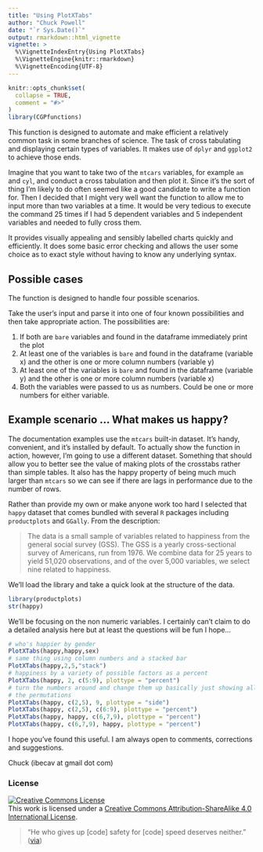 ```yaml
---
title: "Using PlotXTabs"
author: "Chuck Powell"
date: "`r Sys.Date()`"
output: rmarkdown::html_vignette
vignette: >
  %\VignetteIndexEntry{Using PlotXTabs}
  %\VignetteEngine{knitr::rmarkdown}
  %\VignetteEncoding{UTF-8}
---
```


```r
knitr::opts_chunk$set(
  collapse = TRUE,
  comment = "#>"
)
library(CGPfunctions)
```

This function is designed to automate and make efficient a relatively common task in some branches of science.  The task of cross tabulating and displaying certain types of variables. It makes use of `dplyr` and `ggplot2` to achieve those ends. 

Imagine that you want to take two of the `mtcars` variables, for example `am` and `cyl`, and conduct a cross tabulation and then plot it.  Since it's the sort of thing I'm likely to do often seemed like a good candidate to write a function for.  Then I decided that I might very well want the function to allow me to input more than two variables at a time.  It would be very tedious to execute the command 25 times if I had 5 dependent variables and 5 independent variables and needed to fully cross them.

It provides visually appealing and sensibly labelled charts quickly and efficiently. It does some basic error checking and allows the user some choice as to exact style without having to know any underlying syntax.

## Possible cases

The function is designed to handle four possible scenarios.

Take the user's input and parse it into one of four known possibilities and then take appropriate action.  The possibilities are:

1.  If both are `bare` variables and found in the dataframe immediately print the plot
2.  At least one of the variables is `bare` and found in the dataframe (variable x) and the other is one or more column numbers (variable y)
3.  At least one of the variables is `bare` and found in the dataframe (variable y) and the other is one or more column numbers (variable x)
4.  Both the variables were passed to us as numbers.  Could be one or more numbers for either variable.

## Example scenario ... What makes us happy?

The documentation examples use the `mtcars` built-in dataset.  It's handy, convenient, and it's installed by default. To actually show the function in action, however, I'm going to use a different dataset.  Something that should allow you to better see the value of making plots of the crosstabs rather than simple tables.  It also has the happy property of being much much larger than `mtcars` so we can see if there are lags in performance due to the number of rows.

Rather than provide my own or make anyone work too hard I selected that `happy` dataset that comes bundled with several `R` packages including `productplots` and `GGally`.   From the description:

> The data is a small sample of variables related to happiness from the general social survey (GSS). The GSS is a yearly cross-sectional survey of Americans, run from 1976. We combine data for 25 years to yield 51,020 observations, and of the over 5,000 variables, we select nine related to happiness. 

We'll load the library and take a quick look at the structure of the data.

```r
library(productplots)
str(happy)
```

We'll be focusing on the non numeric variables.  I certainly can't claim to do a detailed analysis here but at least the questions will be fun I hope...

```r
# who's happier by gender
PlotXTabs(happy,happy,sex)
# same thing using column numbers and a stacked bar
PlotXTabs(happy,2,5,"stack")
# happiness by a variety of possible factors as a percent
PlotXTabs(happy, 2, c(5:9), plottype = "percent")
# turn the numbers around and change them up basically just showing all
# the permutations
PlotXTabs(happy, c(2,5), 9, plottype = "side")
PlotXTabs(happy, c(2,5), c(6:9), plottype = "percent")
PlotXTabs(happy, happy, c(6,7,9), plottype = "percent")
PlotXTabs(happy, c(6,7,9), happy, plottype = "percent")
```

I hope you've found this useful.  I am always open to comments, corrections and suggestions.

Chuck (ibecav at gmail dot com)

### License
<a rel="license" href="http://creativecommons.org/licenses/by-sa/4.0/"><img alt="Creative Commons License" style="border-width:0" src="https://i.creativecommons.org/l/by-sa/4.0/88x31.png" /></a><br />This work is licensed under a <a rel="license" href="http://creativecommons.org/licenses/by-sa/4.0/">Creative Commons Attribution-ShareAlike 4.0 International License</a>.

> "He who gives up [code] safety for [code] speed deserves neither."
([via](https://twitter.com/hadleywickham/status/504368538874703872))
